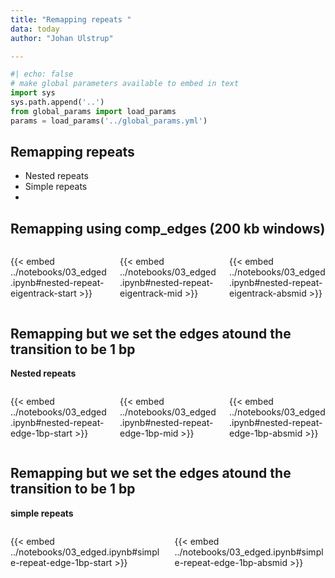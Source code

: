 ```yaml
---
title: "Remapping repeats "
data: today
author: "Johan Ulstrup"

---
```


```python
#| echo: false
# make global parameters available to embed in text
import sys
sys.path.append('..')
from global_params import load_params
params = load_params('../global_params.yml')
```

## Remapping repeats
- Nested repeats
- Simple repeats
- 

## Remapping using comp_edges (200 kb windows) 
:::: {.columns}

::: {.column width="33%"}
{{< embed ../notebooks/03_edged.ipynb#nested-repeat-eigentrack-start >}}
:::

::: {.column width="33%"}
{{< embed ../notebooks/03_edged.ipynb#nested-repeat-eigentrack-mid >}}
:::

::: {.column width="33%"}
{{< embed ../notebooks/03_edged.ipynb#nested-repeat-eigentrack-absmid >}}
:::

::::

## Remapping but we set the edges atound the transition to be 1 bp  

**Nested repeats**

:::: {.columns}

::: {.column width="33%"}
{{< embed ../notebooks/03_edged.ipynb#nested-repeat-edge-1bp-start >}}
:::

::: {.column width="33%"}
{{< embed ../notebooks/03_edged.ipynb#nested-repeat-edge-1bp-mid >}}
:::

::: {.column width="33%"}
{{< embed ../notebooks/03_edged.ipynb#nested-repeat-edge-1bp-absmid >}}
:::

::::

## Remapping but we set the edges atound the transition to be 1 bp

**simple repeats**

:::: {.columns}

::: {.column width="33%"}
{{< embed ../notebooks/03_edged.ipynb#simple-repeat-edge-1bp-start >}}
:::



::: {.column width="33%"}
{{< embed ../notebooks/03_edged.ipynb#simple-repeat-edge-1bp-absmid >}}
:::

::::

